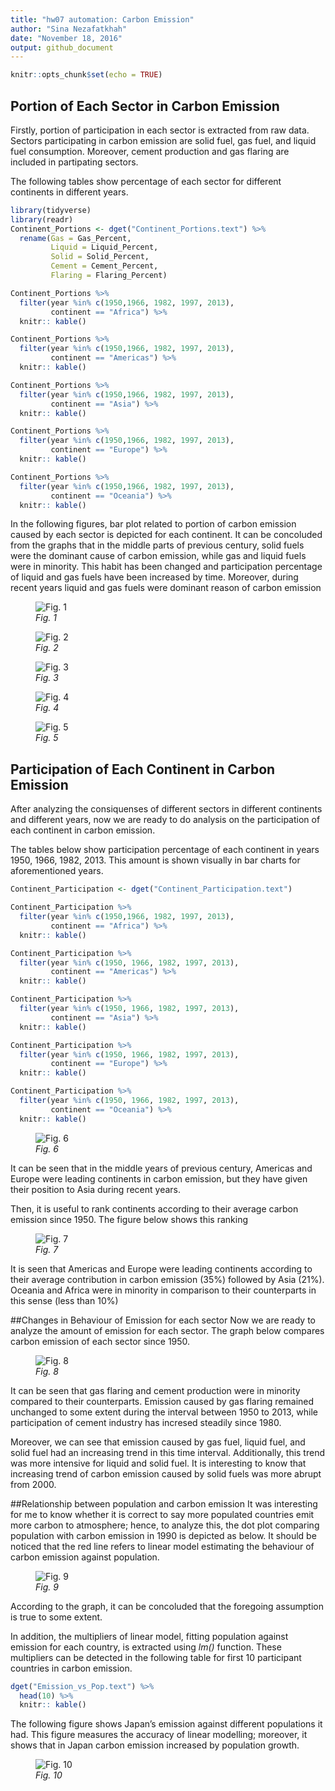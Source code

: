 ```yaml
---
title: "hw07 automation: Carbon Emission"
author: "Sina Nezafatkhah"
date: "November 18, 2016"
output: github_document
---
```


```r
knitr::opts_chunk$set(echo = TRUE)
```

## Portion of Each Sector in Carbon Emission
Firstly, portion of participation in each sector is extracted from raw data. Sectors participating in carbon emission are solid fuel, gas fuel, and liquid fuel consumption. Moreover, cement production and gas flaring are included in partipating sectors.

The following tables show percentage of each sector for different continents in different years.

```r
library(tidyverse)
library(readr)
Continent_Portions <- dget("Continent_Portions.text") %>% 
  rename(Gas = Gas_Percent,
         Liquid = Liquid_Percent,
         Solid = Solid_Percent,
         Cement = Cement_Percent,
         Flaring = Flaring_Percent)

Continent_Portions %>% 
  filter(year %in% c(1950,1966, 1982, 1997, 2013), 
         continent == "Africa") %>% 
  knitr:: kable()

Continent_Portions %>% 
  filter(year %in% c(1950,1966, 1982, 1997, 2013), 
         continent == "Americas") %>% 
  knitr:: kable()

Continent_Portions %>% 
  filter(year %in% c(1950,1966, 1982, 1997, 2013), 
         continent == "Asia") %>% 
  knitr:: kable()

Continent_Portions %>% 
  filter(year %in% c(1950,1966, 1982, 1997, 2013), 
         continent == "Europe") %>% 
  knitr:: kable()

Continent_Portions %>% 
  filter(year %in% c(1950,1966, 1982, 1997, 2013), 
         continent == "Oceania") %>% 
  knitr:: kable()
```

In the following figures, bar plot related to portion of carbon emission caused by each sector is depicted for each continent. It can be concoluded from the graphs that in the middle parts of previous century, solid fuels were the dominant cause of carbon emission, while gas and liquid fuels were in minority. This habit has been changed and participation percentage of liquid and gas fuels have been increased by time. Moreover, during recent years liquid and gas fuels were dominant reason of carbon emission

![*Fig. 1* ](Sectors_Participation_1950.png)

![*Fig. 2* ](Sectors_Participation_1966.png)

![*Fig. 3* ](Sectors_Participation_1982.png)

![*Fig. 4* ](Sectors_Participation_1997.png)

![*Fig. 5* ](Sectors_Participation_2013.png)

## Participation of Each Continent in Carbon Emission
After analyzing the consiquenses of different sectors in different continents and different years, now we are ready to do analysis on the participation of each continent in carbon emission.

The tables below show participation percentage of each continent in years 1950, 1966, 1982, 2013. This amount is shown visually in bar charts for aforementioned years.

```r
Continent_Participation <- dget("Continent_Participation.text")

Continent_Participation %>% 
  filter(year %in% c(1950,1966, 1982, 1997, 2013), 
         continent == "Africa") %>% 
  knitr:: kable()

Continent_Participation %>% 
  filter(year %in% c(1950, 1966, 1982, 1997, 2013),
         continent == "Americas") %>% 
  knitr:: kable()

Continent_Participation %>% 
  filter(year %in% c(1950, 1966, 1982, 1997, 2013),
         continent == "Asia") %>% 
  knitr:: kable()

Continent_Participation %>% 
  filter(year %in% c(1950, 1966, 1982, 1997, 2013),
         continent == "Europe") %>% 
  knitr:: kable()

Continent_Participation %>% 
  filter(year %in% c(1950, 1966, 1982, 1997, 2013),
         continent == "Oceania") %>% 
  knitr:: kable()
```

![*Fig. 6* ](Continents_Participation.png)

It can be seen that in the middle years of previous century, Americas and Europe were leading continents in carbon emission, but they have given their position to Asia during recent years.

Then, it is useful to rank continents according to their average carbon emission since 1950. The figure below shows this ranking

![*Fig. 7* ](Continents_Ranking.png)

It is seen that Americas and Europe were leading continents according to their average contribution in carbon emission (35%) followed by Asia (21%). Oceania and Africa were in minority in comparison to their counterparts in this sense (less than 10%)

##Changes in Behaviour of Emission for each sector
Now we are ready to analyze the amount of emission for each sector. The graph below compares carbon emission of each sector since 1950.

![*Fig. 8* ](emission_sectors_vs_years.png)

It can be seen that gas flaring and cement production were in minority compared to their counterparts. Emission caused by gas flaring remained unchanged to some extent during the interval  between 1950 to 2013, while participation of cement industry has incresed steadily since 1980.

Moreover, we can see that emission caused by gas fuel, liquid fuel, and solid fuel had an increasing trend in this time interval. Additionally, this trend was more intensive for liquid and solid fuel. It is interesting to know that increasing trend of carbon emission caused by solid fuels was more abrupt from 2000.

##Relationship between population and carbon emission
It was interesting for me to know whether it is correct to say more populated countries emit more carbon to atmosphere; hence, to analyze this, the dot plot comparing population with carbon emission in 1990 is depicted as below. It should be noticed that the red line refers to linear model estimating the behaviour of carbon emission against population.

![*Fig. 9* ](Linear_Fitting.png)

According to the graph, it can be concoluded that the foregoing assumption is true to some extent.

In addition, the multipliers of linear model, fitting population against emission for each country, is extracted using *lm()* function. These multipliers can be detected in the following table for first 10 participant countries in carbon emission.

```r
dget("Emission_vs_Pop.text") %>% 
  head(10) %>% 
  knitr:: kable()
```

The following figure shows Japan's emission against different populations it had. This figure measures the accuracy of linear modelling; moreover, it shows that in Japan carbon emission increased by population growth.

![*Fig. 10* ](Jpn_Linear_Fitting.png)




















